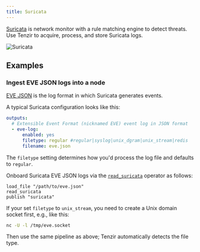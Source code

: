 ```yaml
---
title: Suricata
---
```


[Suricata](https://suricata.io/) is network monitor with a rule matching engine
to detect threats. Use Tenzir to acquire, process, and store Suricata logs.

![Suricata](suricata.svg)

## Examples

### Ingest EVE JSON logs into a node

[EVE JSON](https://docs.suricata.io/en/latest/output/eve/eve-json-output.html)
is the log format in which Suricata generates events.

A typical Suricata configuration looks like this:

```yaml title=suricata.yaml
outputs:
  # Extensible Event Format (nicknamed EVE) event log in JSON format
  - eve-log:
      enabled: yes
      filetype: regular #regular|syslog|unix_dgram|unix_stream|redis
      filename: eve.json
```

The `filetype` setting determines how you'd process the log file and defaults to
`regular`.

Onboard Suricata EVE JSON logs via the
[`read_suricata`](/references/operators/read_suricata) operator as follows:

```tql
load_file "/path/to/eve.json"
read_suricata
publish "suricata"
```

If your set `filetype` to `unix_stream`, you need to create a Unix domain socket
first, e.g., like this:

```bash
nc -U -l /tmp/eve.socket
```

Then use the same pipeline as above; Tenzir automatically detects the file type.
